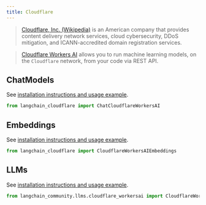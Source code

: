 ```yaml
---
title: Cloudflare
---
```


>[Cloudflare, Inc. (Wikipedia)](https://en.wikipedia.org/wiki/Cloudflare) is an American company that provides
> content delivery network services, cloud cybersecurity, DDoS mitigation, and ICANN-accredited
> domain registration services.

>[Cloudflare Workers AI](https://developers.cloudflare.com/workers-ai/) allows you to run machine
> learning models, on the `Cloudflare` network, from your code via REST API.


## ChatModels

See [installation instructions and usage example](/oss/integrations/chat/cloudflare_workersai).

```python
from langchain_cloudflare import ChatCloudflareWorkersAI
```

## Embeddings

See [installation instructions and usage example](/oss/integrations/text_embedding/cloudflare_workersai).

```python
from langchain_cloudflare import CloudflareWorkersAIEmbeddings
```

## LLMs

See [installation instructions and usage example](/oss/integrations/llms/cloudflare_workersai).

```python
from langchain_community.llms.cloudflare_workersai import CloudflareWorkersAI
```
